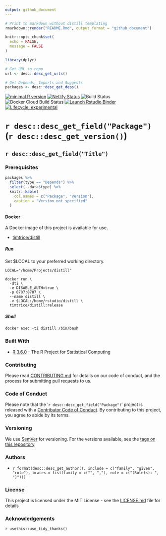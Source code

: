 ```yaml
---
output: github_document
---
```


```r
# Print to markdown without distill templating
rmarkdown::render("README.Rmd", output_format = "github_document")
```

```r
knitr::opts_chunk$set(
  echo = FALSE, 
  message = FALSE
)
```

```r
library(dplyr)
```

```r
# Get URL to repo
url <- desc::desc_get_urls()

# Get Depends, Imports and Suggests
packages <- desc::desc_get_deps()
```

[![minimal R version](https://img.shields.io/badge/R%3E%3D-3.6.0-6666ff.svg)](https://cran.r-project.org/) 
[![Netlify Status](https://api.netlify.com/api/v1/badges/b3a76bf0-ec22-487d-b567-7c2ea7ff4812/deploy-status)](https://app.netlify.com/sites/twitterapi/deploys)
![Build Status](https://img.shields.io/travis/timtrice/distill/master.svg)
![Docker Cloud Build Status](https://img.shields.io/docker/cloud/build/timtrice/distill.svg?style=popout)
[![Launch Rstudio Binder](http://mybinder.org/badge.svg)](https://mybinder.org/v2/gh/timtrice/distill/master?urlpath=rstudio)
[![Lifecycle: experimental](https://img.shields.io/badge/lifecycle-experimental-orange.svg)](https://www.tidyverse.org/lifecycle/#experimental)

# `r desc::desc_get_field("Package")` (`r desc::desc_get_version() `)

## `r desc::desc_get_field("Title") `

### Prerequisites

```r
packages %>% 
  filter(type == "Depends") %>% 
  select(-.data$type) %>% 
  knitr::kable(
    col.names = c("Package", "Version"), 
    caption = "Version not specified"
  )
```

#### Docker

A Docker image of this project is available for use.

  * [timtrice/distill](https://cloud.docker.com/repository/docker/timtrice/distill)

##### Run

Set $LOCAL to your preferred working directory.

```
LOCAL="/home/Projects/distill"

docker run \
  -dti \
  -e DISABLE_AUTH=true \
  -p 8787:8787 \
  --name distill \
  -v $LOCAL:/home/rstudio/distill \
  timtrice/distill:release
```

##### Shell

```
docker exec -ti distill /bin/bash
```


### Built With

* [R 3.6.0](https://www.r-project.org/) - The R Project for Statistical Computing

### Contributing

Please read [CONTRIBUTING.md](/blob/master/.github/CONTRIBUTING.md) for details on our code of conduct, and the process for submitting pull requests to us.

### Code of Conduct

Please note that the '`r desc::desc_get_field("Package") `' project is released with a [Contributor Code of Conduct](/blob/master/.github/CODE_OF_CONDUCT.md). By contributing to this project, you agree to abide by its terms.

### Versioning

We use [SemVer](http://semver.org/) for versioning. For the versions available, see the [tags on this repository](/tags). 

### Authors

  * `r format(desc::desc_get_author(), include = c("family", "given", "role"), braces = list(family = c("", ","), role = c("(Role(s): ", ")"))) `

### License

This project is licensed under the MIT License - see the [LICENSE.md](/blob/master/LICENSE.md) file for details

### Acknowledgements

`r usethis::use_tidy_thanks() `
